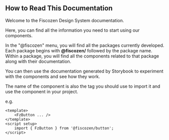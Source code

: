 
<Meta title="Home/Getting started" />

## How to Read This Documentation

Welcome to the Fiscozen Design System documentation.

Here, you can find all the information you need to start using our components.

In the "@fiscozen" menu, you will find all the packages currently developed. Each package begins with **@fiscozen/** followed by the package name. Within a package, you will find all the components related to that package along with their documentation.

You can then use the documentation generated by Storybook to experiment with the components and see how they work.

The name of the component is also the tag you should use to import it and use the component in your project.

e.g.

```tsx
<template>
    <FzButton ... />
</template>
<script setup>
    import { FzButton } from '@fiscozen/button';
</script>
```
